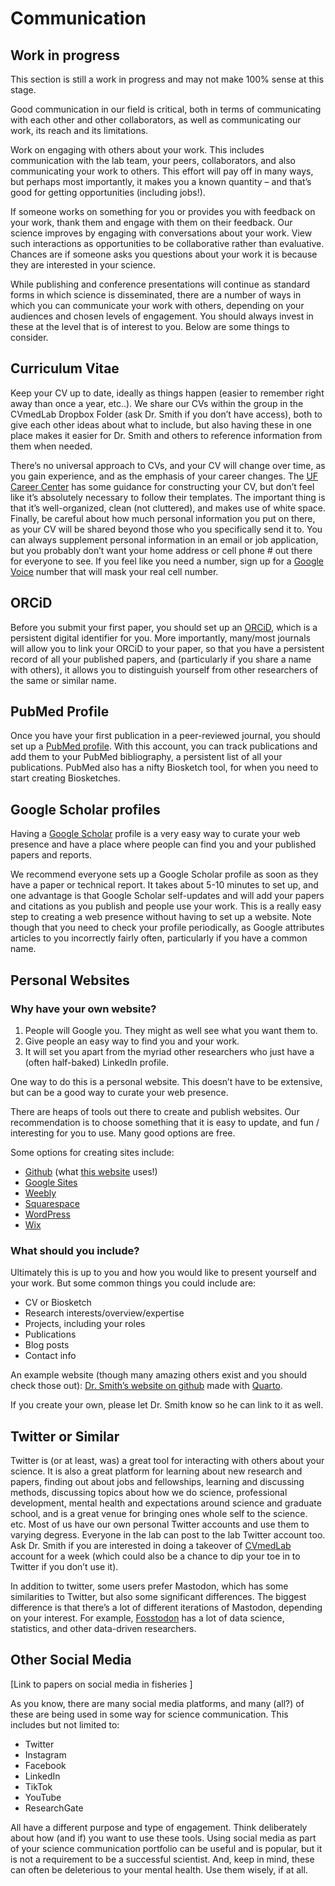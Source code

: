 # Communication {#sec-communication}

::: {.callout-caution}
# Work in progress

This section is still a work in progress and may not make 100% sense at this stage. 
:::

Good communication in our field is critical, both in terms of communicating with each other and other collaborators, as well as communicating our work, its reach and its limitations. 

Work on engaging with others about your work. This includes communication with the lab team, your peers, collaborators, and also communicating your work to others. This effort will pay off in many ways, but perhaps most importantly, it makes you a known quantity -- and that's good for getting opportunities (including jobs!).

If someone works on something for you or provides you with feedback on your work, thank them and engage with them on their feedback. Our science improves by engaging with conversations about your work. View such interactions as opportunities to be collaborative rather than evaluative. Chances are if someone asks you questions about your work it is because they are interested in your science.   

While publishing and conference presentations will continue as standard forms in which science is disseminated, there are a number of ways in which you can communicate your work with others, depending on your audiences and chosen levels of engagement. You should always invest in these at the level that is of interest to you. Below are some things to consider.  

## Curriculum Vitae

Keep your CV up to date, ideally as things happen (easier to remember right away than once a year, etc..). We share our CVs within the group in the CVmedLab Dropbox Folder (ask Dr. Smith if you don't have access), both to give each other ideas about what to include, but also having these in one place makes it easier for Dr. Smith and others to reference information from them when needed.  

There's no universal approach to CVs, and your CV will change over time, as you gain experience, and as the emphasis of your career changes. The [UF Career Center](https://career.ufl.edu/resumes-documents/cvs/) has some guidance for constructing your CV, but don't feel like it's absolutely necessary to follow their templates. The important thing is that it's well-organized, clean (not cluttered), and makes use of white space. Finally, be careful about how much personal information you put on there, as your CV will be shared beyond those who you specifically send it to. You can always supplement personal information in an email or job application, but you probably don't want your home address or cell phone # out there for everyone to see. If you feel like you need a number, sign up for a [Google Voice](https://voice.google.com/) number that will mask your real cell number. 

## ORCiD

Before you submit your first paper, you should set up an [ORCiD](https://orcid.org/), which is a persistent digital identifier for you. More importantly, many/most journals will allow you to link your ORCiD to your paper, so that you have a persistent record of all your published papers, and (particularly if you share a name with others), it allows you to distinguish yourself from other researchers of the same or similar name. 

## PubMed Profile

Once you have your first publication in a peer-reviewed journal, you should set up a [PubMed profile](https://account.ncbi.nlm.nih.gov/). With this account, you can track publications and add them to your PubMed bibliography, a persistent list of all your publications. PubMed also has a nifty Biosketch tool, for when you need to start creating Biosketches. 

## Google Scholar profiles

Having a [Google Scholar](https://scholar.google.com/) profile is a very easy way to curate your web presence and have a place where people can find you and your published papers and reports.  

We recommend everyone sets up a Google Scholar profile as soon as they have a paper or technical report. It takes about 5-10 minutes to set up, and one advantage is that Google Scholar self-updates and will add your papers and citations as you publish and people use your work. This is a really easy step to creating a web presence without having to set up a website. Note though that you need to check your profile periodically, as Google attributes articles to you incorrectly fairly often, particularly if you have a common name. 

## Personal Websites

### Why have your own website?

1. People will Google you. They might as well see what you want them to.
2. Give people an easy way to find you and your work.
3. It will set you apart from the myriad other researchers who just have a (often half-baked) LinkedIn profile. 

One way to do this is a personal website. This doesn't have to be extensive, but can be a good way to curate your web presence.  

There are heaps of tools out there to create and publish websites. Our recommendation is to choose something that it is easy to update, and fun / interesting for you to use. Many good options are free.

Some options for creating sites include: 

-   [Github](https://github.com/) (what [this website](https://github.com/cvmedlab) uses!)
-   [Google Sites](https://sites.google.com/)
-   [Weebly](https://www.weebly.com/)
-   [Squarespace](https://www.squarespace.com/)
-   [WordPress](https://wordpress.com/)
-   [Wix](https://www.wix.com/)

### What should you include?

Ultimately this is up to you and how you would like to present yourself and your work. But some common things you could include are:

-   CV or Biosketch
-   Research interests/overview/expertise
-   Projects, including your roles
-   Publications
-   Blog posts
-   Contact info

An example website (though many amazing others exist and you should check those out): [Dr. Smith's website on github](https://stevenmsmith.org/) made with [Quarto](https://quarto.org/). 

If you create your own, please let Dr. Smith know so he can link to it as well.

## Twitter or Similar

Twitter is (or at least, was) a great tool for interacting with others about your science. It is also a great platform for learning about new research and papers, finding out about jobs and fellowships, learning and discussing methods, discussing topics about how we do science, professional development, mental health and expectations around science and graduate school, and is a great venue for bringing ones whole self to the science. etc. Most of us have our own personal Twitter accounts and use them to varying degress. Everyone in the lab can post to the lab Twitter account too. Ask Dr. Smith if you are interested in doing a takeover of [CVmedLab](https://twitter.com/CVmedLab) account for a week (which could also be a chance to dip your toe in to Twitter if you don't use it).  

In addition to twitter, some users prefer Mastodon, which has some similarities to Twitter, but also some significant differences. The biggest difference is that there's a lot of different iterations of Mastodon, depending on your interest. For example, [Fosstodon](https://fosstodon.org) has a lot of data science, statistics, and other data-driven researchers. 

## Other Social Media

[Link to papers on social media in fisheries ]

As you know, there are many social media platforms, and many (all?) of these are being used in some way for science communication. This includes but not limited to: 

-   Twitter
-   Instagram
-   Facebook
-   LinkedIn
-   TikTok
-   YouTube
-   ResearchGate

All have a different purpose and type of engagement. Think deliberately about how (and if) you want to use these tools. Using social media as part of your science communication portfolio can be useful and is popular, but it is not a requirement to be a successful scientist. And, keep in mind, these can often be deleterious to your mental health. Use them wisely, if at all. 
